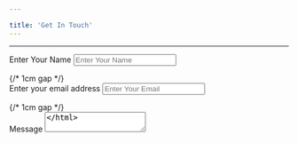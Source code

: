 ```yaml
---

title: 'Get In Touch'
---
```

---

<form>
  <label for="name" style={{ display: 'block', marginBottom: '8px', fontSize: '16px', fontWeight: 'bold' }}>Enter Your Name</label>
  <input 
    id="name" 
    type="text" 
    placeholder="Enter Your Name" 
    style={{
      width: '100%', 
      padding: '10px', 
      fontSize: '16px', 
      backgroundColor: '#f1f1f1', 
      border: '1px solid #ccc', 
      borderRadius: '4px', 
      color: '#333'
    }} 
  />
</form>

<div style={{ marginBottom: '1cm' }}></div> {/* 1cm gap */}

<form>
  <label for="email" style={{ display: 'block', marginBottom: '8px', fontSize: '16px', fontWeight: 'bold' }}>Enter your email address</label>
  <input 
    id="email" 
    type="email" 
    placeholder="Enter Your Email" 
    style={{
      width: '100%', 
      padding: '10px', 
      fontSize: '16px', 
      backgroundColor: '#f1f1f1', 
      border: '1px solid #ccc', 
      borderRadius: '4px', 
      color: '#333'
    }} 
  />
</form>

<div style={{ marginBottom: '1cm' }}></div> {/* 1cm gap */}

<form>
  <label htmlFor="message" style={{ display: 'block', marginBottom: '15px', fontSize: '16px', fontWeight: 'bold' }}>Message</label>
  <textarea 
    id="message" 
    placeholder="Message" 
    style={{
      width: '100%', 
      height: '3.5cm', 
      padding: '10px', 
      fontSize: '16px', 
      backgroundColor: '#f1f1f1', 
      border: '1px solid #ccc', 
      borderRadius: '4px', 
      color: '#333',
      boxSizing: 'border-box', 
      resize: 'none', 
      overflow: 'aut
